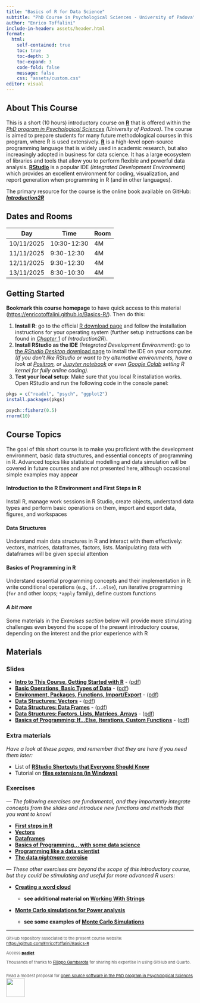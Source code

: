 ```yaml
---
title: "Basics of R for Data Science"
subtitle: "PhD Course in Psychological Sciences - University of Padova"
author: "Enrico Toffalini"
include-in-header: assets/header.html
format: 
  html:
    self-contained: true
    toc: true   
    toc-depth: 3 
    toc-expand: 3 
    code-fold: false 
    message: false
    css: "assets/custom.css"
editor: visual
---
```


## About This Course

This is a short (10 hours) introductory course on [**R**](https://www.r-project.org/){target="_blank"} that is offered within the [*PhD program in Psychological Sciences*](https://dottorato.psy.unipd.it/en){target="_blank"} *(University of Padova)*. The course is aimed to prepare students for many future methodological courses in this program, where R is used extensively. [**R**](https://www.r-project.org/){target="_blank"} is a high-level open-source programming language that is widely used in academic research, but also increasingly adopted in business for data science. It has a large ecosystem of libraries and tools that allow you to perform flexible and powerful data analysis. [**RStudio**](https://posit.co/download/rstudio-desktop/){target="_blank"} is a popular IDE *(Integrated Development Environment)* which provides an excellent environment for coding, visualization, and report generation when programming in R (and in other languages).

The primary resource for the course is the online book available on GitHub: [***Introduction2R***](https://psicostat.github.io/Introduction2R_EN/){target="_blank"}

## Dates and Rooms

| Day        | Time        | Room |
|------------|-------------|------|
| 10/11/2025 | 10:30-12:30 | 4M   |
| 11/11/2025 | 9:30-12:30  | 4M   |
| 12/11/2025 | 9:30-12:30  | 4M   |
| 13/11/2025 | 8:30-10:30  | 4M   |

## Getting Started

**Bookmark this course homepage** to have quick access to this material ([https://enricotoffalini.github.io/Basics-R/](https://enricotoffalini.github.io/Basics-R/){target="_blank"}). Then do this:

1.  **Install R**: go to the official [R download page](https://cran.r-project.org/){target="_blank"} and follow the installation instructions for your operating system (further setup instructions can be found in [*Chapter 1*](https://psicostat.github.io/Introduction2R_EN/install.html){target="_blank"} of *Introduction2R*).
2.  **Install RStudio as the IDE** *(Integrated Development Environment)*: go to [the *RStudio Desktop* download page](https://posit.co/download/rstudio-desktop/){target="_blank"} to install the IDE on your computer. *(If you don't like RStudio or want to try alternative environments, have a look at [Positron](https://positron.posit.co/){target="_blank"}, or [Jupyter notebook](https://jupyter.org/){target="_blank"} or even [Google Colab](https://colab.research.google.com/){target="_blank"} setting R kernel for fully online coding).*
3.  **Test your local setup**: Make sure that you local R installation works. Open RStudio and run the following code in the console panel:

``` r
pkgs = c("readxl", "psych", "ggplot2")
install.packages(pkgs)

psych::fisherz(0.5)
rnorm(10)
```

## Course Topics

The goal of this short course is to make you proficient with the development environment, basic data structures, and essential concepts of programming in R. Advanced topics like statistical modelling and data simulation will be covered in future courses and are not presented here, although occasional simple examples may appear

#### Introduction to the R Environment and First Steps in R

Install R, manage work sessions in R Studio, create objects, understand data types and perform basic operations on them, import and export data, figures, and workspaces

#### Data Structures

Understand main data structures in R and interact with them effectively: vectors, matrices, dataframes, factors, lists. Manipulating data with dataframes will be given special attention

#### Basics of Programming in R

Understand essential programming concepts and their implementation in R: write conditional operations (e.g., `if...else`), run iterative programming (`for` and other loops; `*apply` family), define custom functions

#### *A bit more*

Some materials in the *Exercises section* below will provide more stimulating challenges even beyond the scope of the present introductory course, depending on the interest and the prior experience with R

## Materials

### Slides

-   [**Intro to This Course, Getting Started with R**](Slides/0.GettingStartedR.html){target="_blank"} - ([pdf](Slides/0.GettingStartedR.pdf){target="_blank"})
-   [**Basic Operations, Basic Types of Data**](Slides/1.1.FirstStepsR-1.html){target="_blank"} - ([pdf](Slides/1.1.FirstStepsR-1.pdf){target="_blank"})
-   [**Environment, Packages, Functions, Import/Export**](Slides/1.2.FirstStepsR-2.html){target="_blank"} - ([pdf](Slides/1.2.FirstStepsR-2.pdf){target="_blank"})
-   [**Data Structures: Vectors**](Slides/2.1.DataStruc-1.html){target="_blank"} - ([pdf](Slides/2.1.DataStruc-1.pdf){target="_blank"})
-   [**Data Structures: Data Frames**](Slides/2.2.DataStruc-2.html){target="_blank"} - ([pdf](Slides/2.2.DataStruc-2.pdf){target="_blank"})
-   [**Data Structures: Factors, Lists, Matrices, Arrays**](Slides/2.3.DataStruc-3.html){target="_blank"} - ([pdf](Slides/2.3.DataStruc-3.pdf){target="_blank"})
-   [**Basics of Programming: If...Else, Iterations, Custom Functions**](Slides/3.Programming.html){target="_blank"} - ([pdf](Slides/3.Programming.pdf){target="_blank"})

### Extra materials

*Have a look at these pages, and remember that they are here if you need them later:*

-   List of [**RStudio Shortcuts that Everyone Should Know**](Examples-Tutorials/TutorialShortcuts.html){target="_blank"}
-   Tutorial on [**files extensions (in Windows)**](Examples-Tutorials/TutorialExtensions.html){target="_blank"}

### Exercises

*— The following exercises are fundamental, and they importantly integrate concepts from the slides and introduce new functions and methods that you want to know!*

-   [**First steps in R**](Exercises/1-Exercises-First-steps.html){target="_blank"}
-   [**Vectors**](Exercises/2.1-Exercises-Vectors.html){target="_blank"}
-   [**Dataframes**](Exercises/2.2-Exercises-Dataframes.html){target="_blank"}
-   [**Basics of Programming... with some data science**](Exercises/3-Exercises-ProgrMore.html){target="_blank"}
-   [**Programming like a data scientist**](Exercises/4-Exercises-LikeDataScientist.html){target="_blank"}
-   [<b>The data <em>nightmare</em> exercise</b>](Exercises/5-Exercises-DataNightmare.html){target="_blank"}

*— These other exercises are beyond the scope of this introductory course, but they could be stimulating and useful for more advanced R users:*

-   [**Creating a word cloud**](Exercises/11-WordCloud.html){target="_blank"}
    -   ::: {style="font-size:14px;"}
        **see additional material on [Working With Strings](Examples-Tutorials/ExampleStrings.html){target="_blank"}**
        :::
-   [**Monte Carlo simulations for Power analysis**](Exercises/12-MonteCarloSim.html){target="_blank"}
    -   ::: {style="font-size:14px;"}
        **see some examples of [Monte Carlo Simulations](Examples-Tutorials/ExampleMC.html){target="_blank"}**
        :::

------------------------------------------------------------------------

:::: {style="font-size:11px; color:#555555"}
GitHub repository associated to the present course website: [https://github.com/EnricoToffalini/Basics-R](https://github.com/EnricoToffalini/Basics-R){target="_blank"}

Access <b><a href="https://padlet.com/enricotoffalini/basicsr-1msunv8lba3mqf5k" target="_blank">padlet</a></b>

Thousands of thanks to <a href="https://filippogambarota.github.io/" target="_blank">Filippo Gambarota</a> for sharing his expertise in using GitHub and Quarto.

::: {style="display: flex; align-items: center; gap: 25px; white-space: nowrap"}
[Read a modest proposal for <a href="https://docs.google.com/document/d/1-2Ty2Sd1QQzCCFt3SZpz3hhRkM3XEdvf/" target="_blank">open source software in the PhD program in Psychological Sciences]{style="font-size: 11px;"} <br/><img src="figures/qrcode_manifesto_opensource.png" style="height: 50px;"/>
:::
::::
